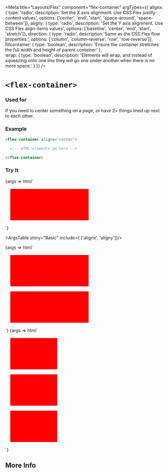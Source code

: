 


<Meta
  title="Layouts/Flex"
  component="flex-container"
  argTypes={{
    alignx: { type: 'radio', description:'Set the X axis alignment. Use CSS Flex justify-content values', options: ['center', 'end', 'start', 'space-around', 'space-between']},
    aligny: { type: 'radio', description: 'Set the Y axis alignment. Use CSS Flex align-items values', options: ['baseline', 'center', 'end', 'start', 'stretch']},
    direction: { type: 'radio', description:'Same as the CSS Flex flow properties.',  options: ['column', 'column-reverse', 'row', 'row-reverse']},
    fillcontainer: { type: 'boolean', description: 'Ensure the container stretches the full width and height of parent container' },  
    wrap: { type: 'boolean', description: 'Elements will wrap, and instead of squeezing onto one line they will go one under another when there is no more space.' }
  }}
/>

# `<flex-container>`

### Used for
If you need to center something on a page, or have 2+ things lined up next to each other.

### Example

```html
<flex-container alignx="center">

  <!-- HTML elements go here -->

</flex-container>
```

### Try It

<Canvas withSource="open" >
  <Story name="Basic" component="flex-container" args={{
    alignx: 'center',
    aligny: 'center',
  }}>
    {args => html`
<flex-container
    alignx="${ifDefined(args.alignx || undefined)}"
    aligny="${ifDefined(args.aligny || undefined)}">
  <div style="margin: 1rem; width:250px; height: 100px; background: red"></div>
</flex-container>
    `}
  </Story>
</Canvas>

<ArgsTable story="Basic" include={ ['alignx', 'aligny']}/>


<Canvas withSource="open" >
  <Story name="Advanced-2" component="flex-container" args={{
    alignx: 'space-around',
    aligny: 'center',
    direction: 'row',
    fillcontainer: true,
    wrap: true,
  }}>
    {args => html`
<flex-container
    alignx="${ifDefined(args.alignx || undefined)}"
    aligny="${ifDefined(args.aligny || undefined)}"
    direction="${ifDefined(args.direction || undefined)}"
    ?fillcontainer="${args.fillcontainer}"
    ?wrap="${args.wrap}">
  <div style="margin: 1rem; width:250px; height: 100px; background: red"></div>
  <div style="margin: 1rem; width:250px; height: 100px; background: red"></div>
</flex-container>
    `}
  </Story>
</Canvas>

<ArgsTable story="Advanced-2"/>


<Canvas withSource="open" >
  <Story name="Advanced-3" component="flex-container" args={{
    alignx: 'space-around',
    aligny: 'center',
    direction: 'row',
    fillcontainer: true,
    wrap: true,
  }}>
    {args => html`
<flex-container
    alignx="${ifDefined(args.alignx || undefined)}"
    aligny="${ifDefined(args.aligny || undefined)}"
    direction="${ifDefined(args.direction || undefined)}"
    ?fillcontainer="${args.fillcontainer}"
    ?wrap="${args.wrap}"
    ?renderlist="${args.renderlist}">
    
  <div style="margin: 1rem; width:150px; height: 100px; background: red"></div>
  <div style="margin: 1rem; width:150px; height: 100px; background: red"></div>
  <div style="margin: 1rem; width:150px; height: 100px; background: red"></div>
  
</flex-container>
    `}
  </Story>
</Canvas>

<ArgsTable story="Advanced-3"/>

## More Info

<Description markdown={readme} />
